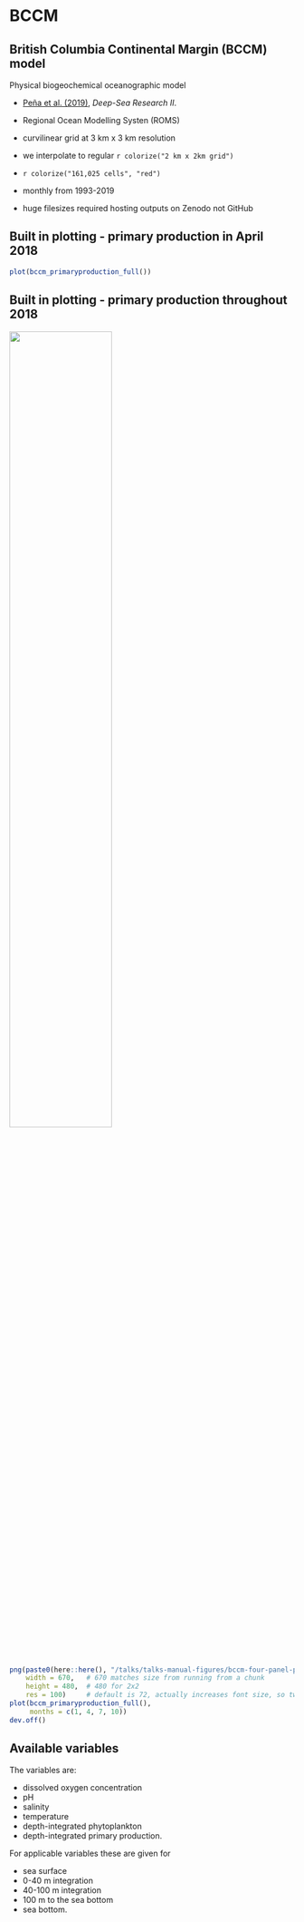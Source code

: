 # BCCM

## British Columbia Continental Margin (BCCM) model

Physical biogeochemical oceanographic model

- [Peña et al. (2019)](doi:10.1016/j.dsr2.2019.104637), *Deep-Sea Research II*.

- Regional Ocean Modelling Systen (ROMS)

- curvilinear grid at 3 km x 3 km resolution

- we interpolate to regular `r colorize("2 km x 2km grid")`

- `r colorize("161,025 cells", "red")`

- monthly from 1993-2019

- huge filesizes required hosting outputs on Zenodo not GitHub

## Built in plotting - primary production in April 2018

```r
plot(bccm_primaryproduction_full())
```

## Built in plotting - primary production throughout  2018

![](talks-manual-figures/bccm-four-panel-plot.png){width=60%}

```r
png(paste0(here::here(), "/talks/talks-manual-figures/bccm-four-panel-plot.png"),
    width = 670,   # 670 matches size from running from a chunk
    height = 480,  # 480 for 2x2
    res = 100)     # default is 72, actually increases font size, so tweak as desired
plot(bccm_primaryproduction_full(),
     months = c(1, 4, 7, 10))
dev.off()
```

## Available variables

The variables are:

   - dissolved oxygen concentration
   - pH
   - salinity
   - temperature
   - depth-integrated phytoplankton
   - depth-integrated primary production.

For applicable variables these are given for

   - sea surface
   - 0-40 m integration
   - 40-100 m integration
   - 100 m to the sea bottom
   - sea bottom.
